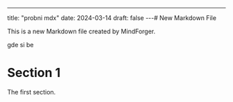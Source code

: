 ---
title: "probni mdx"
date: 2024-03-14
draft: false
---# New Markdown File

This is a new Markdown file created by MindForger.

gde si be 
# Section 1
The first section.

